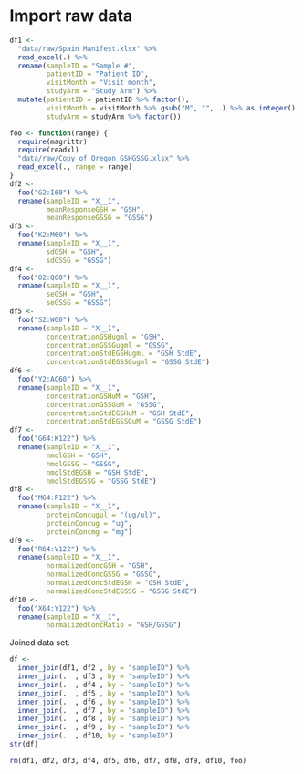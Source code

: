 # Import raw data

```r
df1 <-
  "data/raw/Spain Manifest.xlsx" %>% 
  read_excel(.) %>% 
  rename(sampleID = "Sample #",
         patientID = "Patient ID",
         visitMonth = "Visit month",
         studyArm = "Study Arm") %>% 
  mutate(patientID = patientID %>% factor(),
         visitMonth = visitMonth %>% gsub("M", "", .) %>% as.integer() %>% factor(),
         studyArm = studyArm %>% factor())
```

```r
foo <- function(range) {
  require(magrittr)
  require(readxl)
  "data/raw/Copy of Oregon GSHGSSG.xlsx" %>% 
  read_excel(., range = range)
}
df2 <-
  foo("G2:I60") %>% 
  rename(sampleID = "X__1",
         meanResponseGSH = "GSH",
         meanResponseGSSG = "GSSG")
df3 <-
  foo("K2:M60") %>% 
  rename(sampleID = "X__1",
         sdGSH = "GSH",
         sdGSSG = "GSSG")
df4 <-
  foo("O2:Q60") %>% 
  rename(sampleID = "X__1",
         seGSH = "GSH",
         seGSSG = "GSSG")
df5 <-
  foo("S2:W60") %>% 
  rename(sampleID = "X__1",
         concentrationGSHugml = "GSH",
         concentrationGSSGugml = "GSSG",
         concentrationStdEGSHugml = "GSH StdE",
         concentrationStdEGSSGugml = "GSSG StdE")
df6 <-
  foo("Y2:AC60") %>% 
  rename(sampleID = "X__1",
         concentrationGSHuM = "GSH",
         concentrationGSSGuM = "GSSG",
         concentrationStdEGSHuM = "GSH StdE",
         concentrationStdEGSSGuM = "GSSG StdE")
df7 <-
  foo("G64:K122") %>% 
  rename(sampleID = "X__1",
         nmolGSH = "GSH",
         nmolGSSG = "GSSG",
         nmolStdEGSH = "GSH StdE",
         nmolStdEGSSG = "GSSG StdE")
df8 <-
  foo("M64:P122") %>% 
  rename(sampleID = "X__1",
         proteinConcugul = "(ug/ul)",
         proteinConcug = "ug",
         proteinConcmg = "mg")
df9 <-
  foo("R64:V122") %>% 
  rename(sampleID = "X__1",
         normalizedConcGSH = "GSH",
         normalizedConcGSSG = "GSSG",
         normalizedConcStdEGSH = "GSH StdE",
         normalizedConcStdEGSSG = "GSSG StdE")
df10 <-
  foo("X64:Y122") %>% 
  rename(sampleID = "X__1",
         normalizedConcRatio = "GSH/GSSG")
```

Joined data set.

```r
df <-
  inner_join(df1, df2 , by = "sampleID") %>% 
  inner_join(.  , df3 , by = "sampleID") %>% 
  inner_join(.  , df4 , by = "sampleID") %>% 
  inner_join(.  , df5 , by = "sampleID") %>% 
  inner_join(.  , df6 , by = "sampleID") %>% 
  inner_join(.  , df7 , by = "sampleID") %>% 
  inner_join(.  , df8 , by = "sampleID") %>% 
  inner_join(.  , df9 , by = "sampleID") %>% 
  inner_join(.  , df10, by = "sampleID")
str(df)
```

```r
rm(df1, df2, df3, df4, df5, df6, df7, df8, df9, df10, foo)
```
